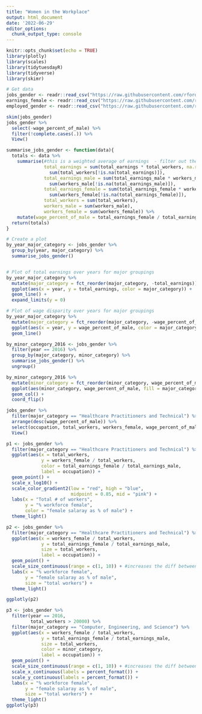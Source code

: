 ```yaml
---
title: "Women in the Workplace"
output: html_document
date: '2022-06-29'
editor_options: 
  chunk_output_type: console
---
```


```r
knitr::opts_chunk$set(echo = TRUE)
library(plotly)
library(scales)
library(tidytuesdayR)
library(tidyverse)
library(skimr)

```

```r
# Get data
jobs_gender <- readr::read_csv("https://raw.githubusercontent.com/rfordatascience/tidytuesday/master/data/2019/2019-03-05/jobs_gender.csv")
earnings_female <- readr::read_csv("https://raw.githubusercontent.com/rfordatascience/tidytuesday/master/data/2019/2019-03-05/earnings_female.csv")
employed_gender <- readr::read_csv("https://raw.githubusercontent.com/rfordatascience/tidytuesday/master/data/2019/2019-03-05/employed_gender.csv")

skim(jobs_gender)
jobs_gender %>%
  select(-wage_percent_of_male) %>% 
  filter(!complete.cases(.)) %>% 
  View()
```

```r
summarise_jobs_gender <- function(data){
  totals <- data %>% 
    summarise(#this is a weighted average of earnings  - filter out the NAs in the divisor
              total_earnings = sum(total_earnings * total_workers, na.rm = T) / 
                sum(total_workers[!is.na(total_earnings)]),
              total_earnings_male = sum(total_earnings_male * workers_male, na.rm = T) / 
                sum(workers_male[!is.na(total_earnings_male)]),
              total_earnings_female = sum(total_earnings_female * workers_female, na.rm = T) / 
                sum(workers_female[!is.na(total_earnings_female)]),
              total_workers = sum(total_workers),
              workers_male = sum(workers_male),
              workers_female = sum(workers_female)) %>% 
    mutate(wage_percent_of_male = total_earnings_female / total_earnings_male)
  return(totals)
}

# Create a plot
by_year_major_category <- jobs_gender %>% 
  group_by(year, major_category) %>% 
  summarise_jobs_gender()


# Plot of total earnings over years for major groupings
by_year_major_category %>% 
  mutate(major_category = fct_reorder(major_category, -total_earnings)) %>% 
  ggplot(aes(x = year, y = total_earnings, color = major_category)) +
  geom_line() +
  expand_limits(y = 0)

# Plot of wage disparity over years for major groupings
by_year_major_category %>% 
  mutate(major_category = fct_reorder(major_category, -wage_percent_of_male)) %>% 
  ggplot(aes(x = year, y = wage_percent_of_male, color = major_category)) +
  geom_line() 
```

```r
by_minor_category_2016 <- jobs_gender %>% 
  filter(year == 2016) %>% 
  group_by(major_category, minor_category) %>%
  summarise_jobs_gender() %>% 
  ungroup()

by_minor_category_2016 %>% 
  mutate(minor_category = fct_reorder(minor_category, wage_percent_of_male)) %>% 
  ggplot(aes(minor_category, wage_percent_of_male, fill = major_category)) + 
  geom_col() +
  coord_flip()
```

```r
jobs_gender %>% 
  filter(major_category == "Healthcare Practitioners and Technical") %>% 
  arrange(desc(wage_percent_of_male)) %>% 
  select(occupation, total_workers, workers_female, wage_percent_of_male) %>% 
  View()
```

```r
p1 <- jobs_gender %>% 
  filter(major_category == "Healthcare Practitioners and Technical") %>% 
  ggplot(aes(x = total_workers,
             y = workers_female / total_workers,
             color = total_earnings_female / total_earnings_male, 
             label = occupation)) +
  geom_point() +
  scale_x_log10() +
  scale_color_gradient2(low = "red", high = "blue",
                        midpoint = 0.85, mid = "pink") +
  labs(x = "Total # of workers", 
       y = "% workforce female",
       color = "female salaray as % of male") +
  theme_light()

p2 <- jobs_gender %>% 
  filter(major_category == "Healthcare Practitioners and Technical") %>% 
  ggplot(aes(x = workers_female / total_workers,
             y = total_earnings_female / total_earnings_male, 
             size = total_workers,
             label = occupation)) +
  geom_point() +
  scale_size_continuous(range = c(1, 10)) + #increases the diff between size classes
  labs(x = "% workforce female", 
       y = "female salaray as % of male",
       size = "total workers") +
  theme_light()

ggplotly(p2)
```


```r
p3 <- jobs_gender %>% 
  filter(year == 2016,
         total_workers > 20000) %>% 
  filter(major_category == "Computer, Engineering, and Science") %>% 
  ggplot(aes(x = workers_female / total_workers,
             y = total_earnings_female / total_earnings_male, 
             size = total_workers,
             color = minor_category,
             label = occupation)) +
  geom_point() +
  scale_size_continuous(range = c(1, 10)) + #increases the diff between size classes
  scale_x_continuous(labels = percent_format()) +
  scale_y_continuous(labels = percent_format()) +
  labs(x = "% workforce female", 
       y = "female salaray as % of male",
       size = "total workers") +
  theme_light()
ggplotly(p3)

```

